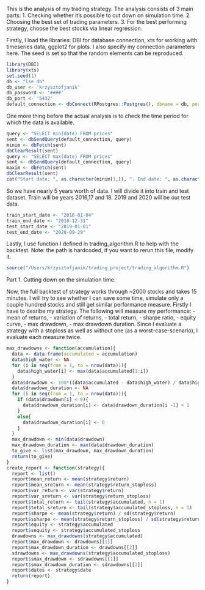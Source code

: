 This is the analysis of my trading strategy. The analysis consists of 3 main parts:
1. Checking whether it's possible to cut down on simulation time.
2. Choosing the best set of trading parameters.
3. For the best performing strategy, choose the best stocks via linear regression.

Firstly, I load the libraries: DBI for database connection, xts for working with timeseries data, ggplot2 for plots. I also specify my connection parameters here. The seed is set so that the random elements can be reproduced.
```r
library(DBI)
library(xts)
set.seed(1)
db <- "lse_db"
db_user <- 'krzysztofjanik' 
db_password <- '####'
db_port <- '5432'
default_connection <- dbConnect(RPostgres::Postgres(), dbname = db, port=db_port, user=db_user, password=db_password)
```
One more thing before the actual analysis is to check the time period for which the data is available.
```r
query <- "SELECT min(date) FROM prices"
sent <- dbSendQuery(default_connection, query)
minim <- dbFetch(sent)
dbClearResult(sent)
query <- "SELECT max(date) FROM prices"
sent <- dbSendQuery(default_connection, query)
maxim <- dbFetch(sent)
dbClearResult(sent)
cat("Start date: ", as.character(minim[1,]), ". End date: ", as.character(maxim[1,]), ".", sep = "")
```
So we have nearly 5 years worth of data. I will divide it into train and test dataset.
Train will be years 2016,17 and 18. 2019 and 2020 will be our test data.
```r
train_start_date <- "2016-01-04"
train_end_date <- "2018-12-31"
test_start_date <- "2019-01-01"
test_end_date <- "2020-09-29"
```
Lastly, I use function I defined in trading_algorithm.R to help with the backtest.
Note: the path is hardcoded, if you want to rerun this file, modify it.
```r
source("/Users/krzysztofjanik/trading_project/trading_algorithm.R")
```
Part 1. Cutting down on the simulation time.

Now, the full backtest of strategy works through ~2000 stocks and takes 15 minutes. I will try to see whether I can save some time, simulate only a couple hundred stocks and still get similar performance measure.
Firstly I have to desribe my strategy. The following will measure my performance:
- mean of returns,
- variation of returns,
- total return,
- sharpe ratio,
- equity curve,
- max drawdown,
- max drawdown duration.
Since I evaluate a strategy with a stoploss as well as without one (as a worst-case-scenario), I evaluate each measure twice.
```r
max_drawdowns <- function(accumulation){
  data <- data.frame(accumulated = accumulation)
  data$high_water <- NA
  for (i in seq(from = 1, to = nrow(data))){
    data$high_water[i] <- max(data$accumulated[1:i])
  }
  data$drawdown <- 100*((data$accumulated - data$high_water) / data$high_water)
  data$drawdown_duration <- NA
  for (i in seq(from = 1, to = nrow(data))){
    if (data$drawdown[i] < 0){
      data$drawdown_duration[i] <- data$drawdown_duration[i -1] + 1
    }
    else{
      data$drawdown_duration[i] <- 0
    }
  }
  max_drawdown <- min(data$drawdown)
  max_drawdown_duration <- max(data$drawdown_duration)
  to_give <- list(max_drawdown, max_drawdown_duration)
  return(to_give)
}
create_report <- function(strategy){
  report <- list()
  report$mean_return <- mean(strategy$return)
  report$mean_sreturn <- mean(strategy$return_stoploss)
  report$var_return <- var(strategy$return)
  report$var_sreturn <- var(strategy$return_stoploss)
  report$total_return <- tail(strategy$accumulated, n = 1)
  report$total_sreturn <- tail(strategy$accumulated_stoploss, n = 1)
  report$sharpe <- mean(strategy$return) / sd(strategy$return)
  report$ssharpe <- mean(strategy$return_stoploss) / sd(strategy$return_stoploss)
  report$equity <- strategy$accumulated
  report$sequity <- strategy$accumulated_stoploss
  drawdowns <- max_drawdowns(strategy$accumulated)
  report$max_drawdown <- drawdowns[[1]]
  report$max_drawdown_duration <- drawdowns[[2]]
  sdrawdowns <- max_drawdowns(strategy$accumulated_stoploss)
  report$smax_drawdown <- sdrawdowns[[1]]
  report$smax_drawdown_duration <- sdrawdowns[[2]]
  report$dates <- strategy$date
  return(report)
}
```

